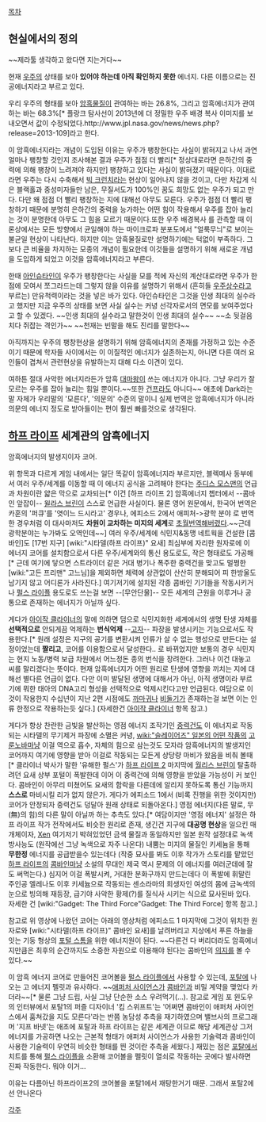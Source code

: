 [[목차]]
== 현실에서의 정의 ==
~~제라툴 생각하고 왔다면 지는거다~~

현재 [[우주]]의 상태를 보아 '''있어야 하는데 아직 확인하지 못한''' 에너지. 다른 이름으로는 진공에너지라고 부르고 있다. 

우리 우주의 형태를 보아 [[암흑물질]]이 관여하는 바는 26.8%, 그리고 암흑에너지가 관여하는 바는 68.3%[* 플랑크 탐사선이 2013년에 더 정밀한 우주 배경 복사 이미지를 보내오면서 값이 수정되었다.http://www.jpl.nasa.gov/news/news.php?release=2013-109]라고 한다.

이 암흑에너지라는 개념이 도입된 이유는 우주가 팽창한다는 사실이 밝혀지고 나서 과연 얼마나 팽창할 것인지 조사해본 결과 우주가 점점 더 빨리[* 정상대로라면 은하간의 중력에 의해 팽창이 느려져야 하지만] 팽창하고 있다는 사실이 밝혀졌기 때문이다. 이대로라면 우주는 다시 수축해서 [[빅 크런치]]라는 현상이 일어나지 않을 것이고, 다만 차갑게 식은 블랙홀과 중성미자들만 남은, 무질서도가 100%인 꿈도 희망도 없는 우주가 되고 만다. 다만 왜 점점 더 빨리 팽창하는 지에 대해선 아무도 모른다. 우주가 점점 더 빨리 팽창하기 때문에 분명히 은하간의 중력을 능가하는 어떤 힘이 작용해서 우주를 잡아 늘리는 것이 분명한데 아무도 그 힘을 모르기 때문이다.또한 우주 배경복사 를 관측할 때 이론상에서는 모든 방향에서 균일해야 하는 마이크로파 분포도에서 "얼룩무늬"로 보이는 불균일 현상이 나타난다. 하지만 이는 암흑물질로만 설명하기에는 턱없이 부족하다. 그보다 큰 비율을 차지하는 모종의 개념이 필요한데 이것들을 설명하기 위해 새로운 개념을 도입하게 되었고 이것을 암흑에너지라고 부른다.

한때 [[아인슈타인]]이 우주가 팽창한다는 사실을 모를 적에 자신의 계산대로라면 우주가 한 점에 모여서 쪼그라드는데 그렇지 않을 이유를 설명하기 위해서 (흔히들 [[우주상수]]라고 부르는) 만유척력이라는 것을 넣은 바가 있다. 아인슈타인은 그것을 인생 최대의 실수라고 했지만 지금 우주의 상태를 보면 사실 실수는 커녕 선각자로서의 면모를 보여주었다고 할 수 있겠다. ~~인생 최대의 실수라고 말한것이 인생 최대의 실수~~ ~~소 뒷걸음치다 쥐잡는 격인가~~ ~~천재는 빈말을 해도 진리를 말한다~~

아직까지는 우주의 팽창현상을 설명하기 위해 암흑에너지의 존재를 가정하고 있는 수준이기 때문에 학자들 사이에서는 이 이질적인 에너지가 실존하는지, 아니면 다른 여러 요인들이 겹쳐서 관련현상을 유발하는지 대해 다소 이견이 있다.   

여하튼 절대 사악한 에너지라든가 암흑 [[대마왕]]이 쓰는 에너지가 아니다. 그냥 우리가 잘 모르는 우주를 잡아 늘리는 힘일 뿐이다.~~또한 [[건프라]]도 아니다~~ 애초에 Dark라는 말 자체가 우리말의 '모른다', '의문의' 수준의 말이니 실제 번역은 암흑에너지가 아니라 의문의 에너지 정도로 받아들이는 편이 훨씬 빠를것으로 생각된다.

== [[하프 라이프]] 세계관의 암흑에너지 ==

{{{#!html
<object width="425" height="349"><param name="movie" value="http://www.youtube.com/v/4LNgw6N7ss0?fs=1&amp;hl=ko_KR&amp;rel=0&amp;hd=1"></param><param name="allowFullScreen" value="true"></param><param name="allowscriptaccess" value="always"></param><embed src="http://www.youtube.com/v/4LNgw6N7ss0?fs=1&amp;hl=ko_KR&amp;rel=0&amp;hd=1" type="application/x-shockwave-flash" allowscriptaccess="always" allowfullscreen="true" width="425" height="349"></embed></object>
}}}
암흑에너지의 발생지이자 코어.

위 항목과 다르게 게임 내에서는 일단 똑같이 암흑에너지라 부르지만, 블렉메사 동부에서 여러 우주/세계를 이동할 때 이 에너지 공식을 고려해야 한다는 [[주디스 모스맨]]의 언급과 차원이란 얇은 막으로 교차되는[* 이건 [하프 라이프 2] 암흑에너지 쳅터에서 --콤바인 앞잡이-- [[윌라스 브린]]이 스스로 언급한 사실이다. 물론 영어 원문에서, 한국어 번역은 카훈의 '퍼큐'를 '엿이느 드시라고' 경우나, 에피소드 2에서 애피처->광학 분야 로 번역한 경우처럼 이 대사마저도 '''차원이 교차하는 미지의 세계'''로 [[초월번역]]해버렸다.~~근데 광학분야는 누가봐도 오역인데~~] 여러 우주/세계에 식민지&동맹 네트웍을 건설한 [콤바인]도 [17번 지구] [wiki:"시타델(하프 라이프)" 요새] 최심부에 자리한 원자로에 이 에너지 코어를 설치함으로서 다른 우주/세계와의 통신 용도로도, 작은 형태로도 가공해[* 근데 여기에 닿으면 스트라이더 같은 거대 병기나 폭주한 중력건을 맞고도 멀쩡한 [wiki:"고든 프리맨" 고느님]을 제외하면 체력에 상관없이 산산히 분해되어 피 한방울도 남기지 않고 어디론가 사라진다.] 여기저기에 설치된 각종 콤바인 기기들을 작동시키거나 [[펄스 라이플]] 용도로도 쓰는걸 보면 --[무안단물]-- 모든 세계의 근원을 이루거나 공통으로 존재하는 에너지가 아닐까 싶다.

게다가 [[아이작 클라이너]]의 말에 의하면 덤으로 식민지화한 세계에서의 생명 탄생 자체를 '''선택적으로''' 안되게끔 억제하는 '''번식억제''' --[[고자]]-- 파장을 발생시키는 기능으로서도 작용한다.[* 원래 설정은 지구의 공기를 변환시켜 인류가 살 수 없는 행성으로 만든다는 설정이었는데 '''짤리고''', 코어를 이용함으로서 달성한다.. 로 바뀌었지만 보통의 경우 식민지는 현지 노동/병력 보급 차원에서 어느정돈 종의 번식을 장려한다. 그러나 이건 대놓고 씨를 말리겠다는 뜻이다. 현재 암흑에너지가 어떤 원리로 탄생에 영향을 끼치는 지에 대해선 별다른 언급이 없다. 다만 이미 발달된 생명에 대해서가 아닌, 아직 생명이라 부르기에 뭐한 태아의 DNA고리 형성을 선택적으로 억제시킨다고만 언급된다. 여담으로 이것이 작용한지 수십년이 지난 2편 시점에도 [[까마귀]]나 [[비둘기]]가 존재하는걸 보면 이는 인류 한정으로 작용하는듯 싶다.] (자세한건 [[아이작 클라이너]] 항목 참고.)

게다가 항상 찬란한 금빛을 발산하는 영점 에너지 조작기인 [[중력건]]도 이 에너지로 작동되는 시타델의 무기제거 파장에 소멸은 커녕, [[wiki:"슬레이어즈" 일본의 어떤 작품]]의 [[고룬노바]]마냥 이걸 역으로 흡수, 자체의 힘으로 삼는것도 모자라 암흑에너지의 발생지인 코어까지 여기에 영향을 받아 이걸로 작동되는 모든게 상당량 마비가 왔음을 비춰 볼때[* 클라이너 박사가 말한 '유해한 펄스'가 [[하프 라이프 2]] 마지막에 [[월리스 브린]]이 탈출하려던 요새 상부 포털이 폭발한데 이어 이 중력건에 의해 영향을 받았을 가능성이 커 보인다. 콤바인이 아무리 미쳤어도 요새의 함락을 다른데에 알리지 못하도록 통신 기능까지 '''스스로''' 마비시킬 리가 없지 않은가. 게다가 에피소드 1에서 (비록 진행을 위한 것이지만) 코어가 안정되자 중력건도 덩달아 원래 상태로 되돌아온다.] 영점 에너지(다른 말로, 무(無)의 힘)의 다른 말이 아닐까 하는 추측도 있다.[* 여담이지만 '영점 에너지' 설정은 하프 라이프 작가 전작에서도 비슷한 원리로 존재, 생긴건 지구에 '''대공명 현상'''을 일으킨 매개체이자, [[Xen]] 여기저기 박혀있었던 금색 물질과 동일하지만 일본 원작 설정대로 녹색 방사능도 (원작에선 그냥 녹색으로 자주 나온다) 내뿜는 미지의 물질인 키세늄을 통해 '''무한정''' 에너지를 공급받을수 있는데다 (작중 묘사를 봐도 이후 작가가 스토리를 맡았던 [[하프 라이프]]의 [[콤바인]]마냥 소설의 무대인 제국 역시 문제의 이 에너지를 여러군데에 잘도 써먹는다.) 심지어 이걸 폭발시켜, 거대한 분화구까지 만드는데다 이 폭발에 휘말린 주인공 엘레나도 이후 키세늄으로 작동되는 센소라마의 희생자인 여성의 몸에 금녹색의 눈으로 빙의해 재등장, 급기야 사악한 황제(?)를 질식사 시키는 식으로 묘사된바 있다. 자세한 건 [wiki:"Gadget: The Third Force"Gadget: The Third Force] 항목 참고.]

참고로 위 영상에 나왔던 코어는 아래의 영상처럼 에피소드 1 마지막에 그것이 위치한 원자로와 [wiki:"시타델(하프 라이프)" 콤바인 요새]를 날려버리고 지상에서 푸른 하늘을 잇는 기둥 형상의 [[포털 스톰]]을 위한 에너지원이 된다. ~~다른건 다 버리더라도 암흑에너지만큼은 최후의 순간까지도 소중한 자원으로 이용해야 된다는 콤바인의 [[의지]]를 볼 수 있다.~~

{{{#!html
<object width="425" height="349"><param name="movie" value="http://www.youtube.com/v/TXRt3g0TaLQ?fs=1&amp;hl=ko_KR&amp;rel=0&amp;hd=1"></param><param name="allowFullScreen" value="true"></param><param name="allowscriptaccess" value="always"></param><embed src="http://www.youtube.com/v/TXRt3g0TaLQ?fs=1&amp;hl=ko_KR&amp;rel=0&amp;hd=1" type="application/x-shockwave-flash" allowscriptaccess="always" allowfullscreen="true" width="425" height="349"></embed></object>
}}}

이 암흑 에너지 코어로 만들어진 코어볼을 [[펄스 라이플(하프 라이프 2)|펄스 라이플]]에서 사용할 수 있는데, [[포탈(게임)|포탈]]에 나오는 고 에너지 펠릿과 유사하다. ~~[[애퍼처 사이언스]]가 [[콤바인]]과 비밀 계약을 맺었다 카더라~~[* 물론 그냥 드립, 사실 그냥 단순한 소스 우려먹기(…). 참고로 게임 포 윈도우의 인터뷰에서 포탈1의 퍼즐 디자이너 '킴 스위프트'는 '어쩌면 콤바인이 애퍼처 사이언스에서 훔쳐갔을 지도 모른다'라는 반쯤 농담성 추측을 재기하였으며 밸브사의 프로그래머 '지프 바넷'는 애초에 포탈과 하프 라이프는 같은 세계관 이므로 해당 세계관상 그저 에너지를 가공하면 나오는 근본적 형태가 애퍼처 사이언스가 사용한 기술력과 콤바인이 사용한 기술력이 우연히 비슷한 형태를 띈 것이란 추측을 세웠다.] 재밌는 점은 [[포탈(게임)|포탈]]에서 치트를 통해 [[펄스 라이플(하프 라이프 2)|펄스 라이플]]을 소환해 코어볼을 펠릿이 열쇠로 작동하는 곳에다 발사하면 진짜 작동한다. 뭐야 이거...

이유는 다름아닌 하프라이프2의 코어볼을 포탈1에서 재탕한거기 때문.
그래서 포탈2에선 안나온다

[[각주]]

